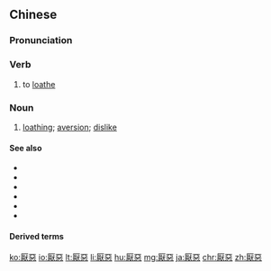 {{also|厌恶}}
==Chinese==
{{zh-forms|s=厌恶}}

===Pronunciation===
{{zh-pron
|m=yànwù
|c=jim3 wu3
|mn=qz,xm:iàm-ok/zz:iàm-ò͘/xm:iàm-òⁿ
|ma=y
|cat=v,n
}}

===Verb===
{{zh-verb}}

# to [[loathe]]

===Noun===
{{zh-noun}}

# [[loathing]]; [[aversion]]; [[dislike]]

====See also====
* {{zh-l|煩惡}}
* {{zh-l|恨}}
* {{zh-l|藐視}}
* {{zh-l|蔑視}}
* {{zh-l|痛恨}}
* {{zh-l|厭恨}}

====Derived terms====
{{zh-der|厭惡療法}}

{{zh-cat|Intermediate}}

[[ko:厭惡]]
[[io:厭惡]]
[[lt:厭惡]]
[[li:厭惡]]
[[hu:厭惡]]
[[mg:厭惡]]
[[ja:厭惡]]
[[chr:厭惡]]
[[zh:厭惡]]